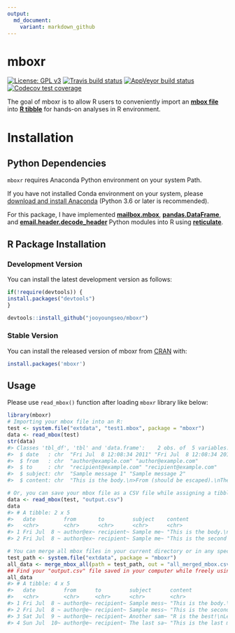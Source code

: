 ```yaml
---
output:
  md_document:
    variant: markdown_github
---
```


# mboxr

[![License: GPL v3](https://img.shields.io/badge/License-GPL%20v3-blue.svg)](http://www.gnu.org/licenses/gpl-3.0)
[![Travis build status](https://travis-ci.org/jooyoungseo/mboxr.svg?branch=master)](https://travis-ci.org/jooyoungseo/mboxr)
[![AppVeyor build status](https://ci.appveyor.com/api/projects/status/github/jooyoungseo/mboxr?branch=master&svg=true)](https://ci.appveyor.com/project/jooyoungseo/mboxr)
[![Codecov test coverage](https://codecov.io/gh/jooyoungseo/mboxr/branch/master/graph/badge.svg)](https://codecov.io/gh/jooyoungseo/mboxr?branch=master)

The goal of mboxr is to allow R users to conveniently import an [**mbox file**](https://en.wikipedia.org/wiki/Mbox) into [**R tibble**](https://tibble.tidyverse.org/) for hands-on analyses in R environment.

# Installation

## Python Dependencies

`mboxr` requires Anaconda Python environment on your system Path.

If you have not installed Conda environment on your system, please [download and install Anaconda](https://www.anaconda.com/download/) (Python 3.6 or later is recommended).

For this package, I have implemented [**mailbox.mbox**](https://docs.python.org/3/library/mailbox.html), [**pandas.DataFrame**](https://pandas.pydata.org/), and [**email.header.decode_header**](https://docs.python.org/3/library/email.header.html) Python modules into R using [**reticulate**](https://rstudio.github.io/reticulate/).

## R Package Installation

### Development Version

You can install the latest development version as follows:

```r
if(!require(devtools)) {
install.packages("devtools")
}

devtools::install_github("jooyoungseo/mboxr")
```

### Stable Version

You can install the released version of mboxr from [CRAN](https://CRAN.R-project.org) with:

```r
install.packages('mboxr')
```

## Usage

Please use `read_mbox()` function after loading `mboxr` library like below:

```r
library(mboxr)
# Importing your mbox file into an R:
test <- system.file("extdata", "test1.mbox", package = "mboxr")
data <- read_mbox(test)
str(data)
#> Classes 'tbl_df', 'tbl' and 'data.frame':    2 obs. of  5 variables:
#>  $ date   : chr  "Fri Jul  8 12:08:34 2011" "Fri Jul  8 12:08:34 2011"
#>  $ from   : chr  "author@example.com" "author@example.com"
#>  $ to     : chr  "recipient@example.com" "recipient@example.com"
#>  $ subject: chr  "Sample message 1" "Sample message 2"
#>  $ content: chr  "This is the body.\n>From (should be escaped).\nThere are 3 lines.\n" "This is the second body.\n"

# Or, you can save your mbox file as a CSV file while assigning a tibble variable at the same time like below:
data <- read_mbox(test, "output.csv")
data
#> # A tibble: 2 x 5
#>   date         from       to         subject    content                    
#>   <chr>        <chr>      <chr>      <chr>      <chr>                      
#> 1 Fri Jul  8 ~ author@ex~ recipient~ Sample me~ "This is the body.\n>From ~
#> 2 Fri Jul  8 ~ author@ex~ recipient~ Sample me~ "This is the second body.\~

# You can merge all mbox files in your current directory or in any specified path into one tibble and save csv file for the integrated one:
test_path <- system.file("extdata", package = "mboxr")
all_data <- merge_mbox_all(path = test_path, out = "all_merged_mbox.csv")
## Find your "output.csv" file saved in your computer while freely using the imported tibble in your R session!
all_data
#> # A tibble: 4 x 5
#>   date         from      to         subject      content                   
#>   <chr>        <chr>     <chr>      <chr>        <chr>                     
#> 1 Fri Jul  8 ~ author@e~ recipient~ Sample mess~ "This is the body.\n>From~
#> 2 Fri Jul  8 ~ author@e~ recipient~ Sample mess~ "This is the second body.~
#> 3 Sat Jul  9 ~ author@e~ recipient~ Another sam~ "R is the best!\nLet's us~
#> 4 Sun Jul  10~ author@e~ recipient~ The last sa~ "This is the last message
```

